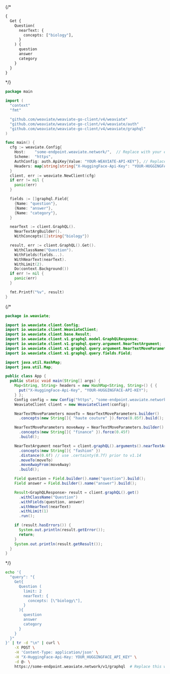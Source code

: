 
<Tabs groupId="languages">
{/* <TabItem value="graphql" label="GraphQL">

```graphql
{
  Get {
    Question(
      nearText: {
        concepts: ["biology"],
      }
    ) {
      question
      answer
      category
    }
  }
}
```

</TabItem> */}
<TabItem value="py" label="Python">

<FilteredTextBlock
  text={EndToEndPyCode}
  startMarker="# NearTextExample"
  endMarker="# END NearTextExample"
  language="py"
/>

</TabItem>
<TabItem value="ts" label="TypeScript">

<FilteredTextBlock
  text={EndToEndTSCode}
  startMarker="// NearTextExample"
  endMarker="// END NearTextExample"
  language="ts"
/>

</TabItem>
<TabItem value="go" label="Go">

```go
package main

import (
  "context"
  "fmt"

  "github.com/weaviate/weaviate-go-client/v4/weaviate"
  "github.com/weaviate/weaviate-go-client/v4/weaviate/auth"
  "github.com/weaviate/weaviate-go-client/v4/weaviate/graphql"
)

func main() {
  cfg := weaviate.Config{
    Host:    "some-endpoint.weaviate.network/",  // Replace with your endpoint
    Scheme:  "https",
    AuthConfig: auth.ApiKey{Value: "YOUR-WEAVIATE-API-KEY"}, // Replace w/ your Weaviate instance API key
    Headers: map[string]string{"X-HuggingFace-Api-Key": "YOUR-HUGGINGFACE-API-KEY"},  // Replace with your inference API key
  }
  client, err := weaviate.NewClient(cfg)
  if err != nil {
    panic(err)
  }

  fields := []graphql.Field{
    {Name: "question"},
    {Name: "answer"},
    {Name: "category"},
  }

  nearText := client.GraphQL().
    NearTextArgBuilder().
    WithConcepts([]string{"biology"})

  result, err := client.GraphQL().Get().
    WithClassName("Question").
    WithFields(fields...).
    WithNearText(nearText).
    WithLimit(2).
    Do(context.Background())
  if err != nil {
    panic(err)
  }

  fmt.Printf("%v", result)
}
```

</TabItem>
{/* <TabItem value="java" label="Java">

```java
package io.weaviate;

import io.weaviate.client.Config;
import io.weaviate.client.WeaviateClient;
import io.weaviate.client.base.Result;
import io.weaviate.client.v1.graphql.model.GraphQLResponse;
import io.weaviate.client.v1.graphql.query.argument.NearTextArgument;
import io.weaviate.client.v1.graphql.query.argument.NearTextMoveParameters;
import io.weaviate.client.v1.graphql.query.fields.Field;

import java.util.HashMap;
import java.util.Map;

public class App {
  public static void main(String[] args) {
    Map<String, String> headers = new HashMap<String, String>() { {
      put("X-HuggingFace-Api-Key", "YOUR-HUGGINGFACE-API-KEY");
    } };
    Config config = new Config("https", "some-endpoint.weaviate.network/", headers);  // Replace with your endpoint
    WeaviateClient client = new WeaviateClient(config);

    NearTextMoveParameters moveTo = NearTextMoveParameters.builder()
      .concepts(new String[]{ "haute couture" }).force(0.85f).build();

    NearTextMoveParameters moveAway = NearTextMoveParameters.builder()
      .concepts(new String[]{ "finance" }).force(0.45f)
      .build();

    NearTextArgument nearText = client.graphQL().arguments().nearTextArgBuilder()
      .concepts(new String[]{ "fashion" })
      .distance(0.6f) // use .certainty(0.7f) prior to v1.14
      .moveTo(moveTo)
      .moveAwayFrom(moveAway)
      .build();

    Field question = Field.builder().name("question").build();
    Field answer = Field.builder().name("answer").build();

    Result<GraphQLResponse> result = client.graphQL().get()
      .withClassName("Question")
      .withFields(question, answer)
      .withNearText(nearText)
      .withLimit(1)
      .run();

    if (result.hasErrors()) {
      System.out.println(result.getError());
      return;
    }
    System.out.println(result.getResult());
  }
}
```

</TabItem> */}
<TabItem value="curl" label="Curl">

```bash
echo '{
  "query": "{
    Get{
      Question (
        limit: 2
        nearText: {
          concepts: [\"biology\"],
        }
      ){
        question
        answer
        category
      }
    }
  }"
}' | tr -d "\n" | curl \
    -X POST \
    -H 'Content-Type: application/json' \
    -H "X-HuggingFace-Api-Key: YOUR_HUGGINGFACE_API_KEY" \
    -d @- \
    https://some-endpoint.weaviate.network/v1/graphql  # Replace this with your endpoint
```

</TabItem>
</Tabs>
